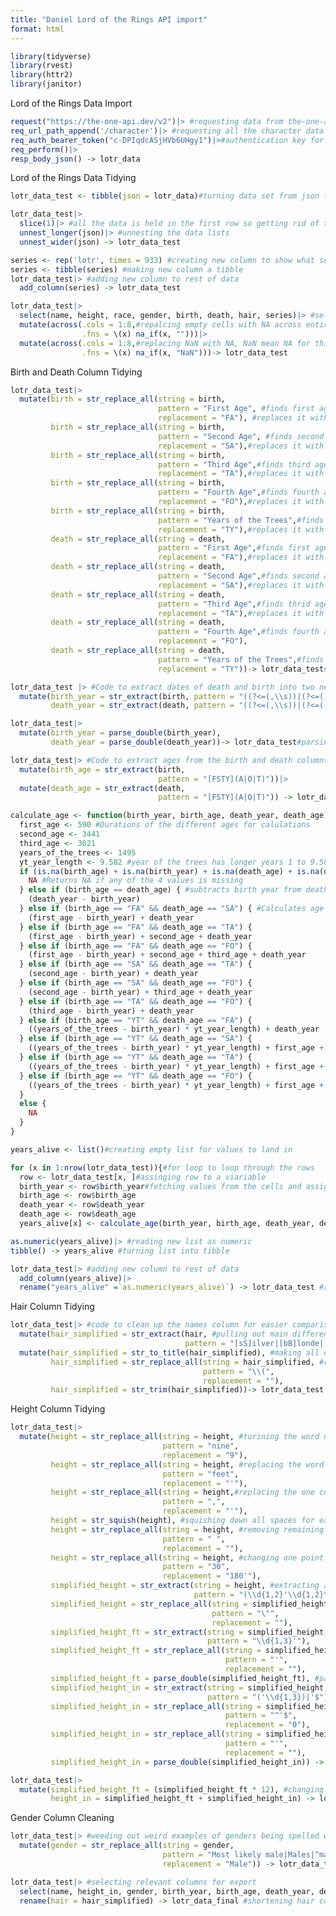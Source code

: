 ```yaml
---
title: "Daniel Lord of the Rings API import"
format: html
---
```


```r
library(tidyverse)
library(rvest)
library(httr2)
library(janitor)
```

Lord of the Rings Data Import

```r
request("https://the-one-api.dev/v2")|> #requesting data from the-one-api
req_url_path_append('/character')|> #requesting all the character data from the api
req_auth_bearer_token("c-DPIqdcASjHVb6UHgy1")|>#authentication key for the api
req_perform()|>
resp_body_json() -> lotr_data
```


Lord of the Rings Data Tidying

```r
lotr_data_test <- tibble(json = lotr_data)#turning data set from json to tibble for easier unnesting
```

```r
lotr_data_test|>
  slice(1)|> #all the data is held in the first row so getting rid of the rest
  unnest_longer(json)|> #unnesting the data lists
  unnest_wider(json) -> lotr_data_test
```

```r
series <- rep('lotr', times = 933) #creating new column to show what series each row is from
series <- tibble(series) #making new column a tibble
lotr_data_test|> #adding new column to rest of data
  add_column(series) -> lotr_data_test
```

```r
lotr_data_test|>
  select(name, height, race, gender, birth, death, hair, series)|> #selecting relevant columns for visualizations
  mutate(across(.cols = 1:8,#repalcing empty cells with NA across entire tibble
                .fns = \(x) na_if(x, "")))|>
  mutate(across(.cols = 1:8,#replacing NaN with NA, NaN mean NA for this data
                .fns = \(x) na_if(x, "NaN")))-> lotr_data_test
```

Birth and Death Column Tidying

```r
lotr_data_test|>
  mutate(birth = str_replace_all(string = birth, 
                                 pattern = "First Age", #finds first age in birth column
                                 replacement = "FA"), #replaces it with FA
         birth = str_replace_all(string = birth,
                                 pattern = "Second Age", #finds second age in birth column
                                 replacement = "SA"),#replaces it with SA
         birth = str_replace_all(string = birth,
                                 pattern = "Third Age",#finds third age in birth column
                                 replacement = "TA"),#replaces it with TA
         birth = str_replace_all(string = birth,
                                 pattern = "Fourth Age",#finds fourth age in birth column
                                 replacement = "FO"),#replaces it with FO
         birth = str_replace_all(string = birth,
                                 pattern = "Years of the Trees",#finds years of the trees in birth column
                                 replacement = "TY"),#replaces it with TY
         death = str_replace_all(string = death,
                                 pattern = "First Age",#finds first age in death column
                                 replacement = "FA"),#replaces it with FA
         death = str_replace_all(string = death,
                                 pattern = "Second Age",#finds second age in death column
                                 replacement = "SA"),#replaces it with SA
         death = str_replace_all(string = death,
                                 pattern = "Third Age",#finds thrid age in death column
                                 replacement = "TA"),#replaces it with TA
         death = str_replace_all(string = death,
                                 pattern = "Fourth Age",#finds fourth age in death column
                                 replacement = "FO"),
         death = str_replace_all(string = death,
                                 pattern = "Years of the Trees",#finds years of the trees in death column
                                 replacement = "TY"))-> lotr_data_test#replaces it with TY 
```

```r
lotr_data_test |> #Code to extract dates of death and birth into two new columns
  mutate(birth_year = str_extract(birth, pattern = "((?<=(,\\s))|(?<=(,))|(?<=([A-Z]{2}\\s)))\\d+"), #extracts the string of numbers (that fall under a set of parameters) from the birth column into a new column 
         death_year = str_extract(death, pattern = "((?<=(,\\s))|(?<=(,))|(?<=([A-Z]{2}\\s)))\\d+")) -> lotr_data_test #extracts the string of numbers (that fall under a set of parameters) from the death column into a new column 
```

```r
lotr_data_test|>
  mutate(birth_year = parse_double(birth_year),
         death_year = parse_double(death_year))-> lotr_data_test#parsing new columns as numbers
```

```r
lotr_data_test|> #Code to extract ages from the birth and death columns into two new columns
  mutate(birth_age = str_extract(birth,
                                 pattern = "[FSTY](A|O|T)"))|>
  mutate(death_age = str_extract(death,
                                 pattern = "[FSTY](A|O|T)")) -> lotr_data_test
```

```r
calculate_age <- function(birth_year, birth_age, death_year, death_age) { #function that caluclates the years alive of a character
  first_age <- 590 #Durations of the different ages for calulations 
  second_age <- 3441
  third_age <- 3021
  years_of_the_trees <- 1495
  yt_year_length <- 9.582 #year of the trees has longer years 1 to 9.582 regular years
  if (is.na(birth_age) + is.na(birth_year) + is.na(death_age) + is.na(death_year) > 0){
    NA #Returns NA if any of the 4 values is missing
  } else if (birth_age == death_age) { #subtracts birth year from death year if ages are the same
    (death_year - birth_year)
  } else if (birth_age == "FA" && death_age == "SA") { #Calculates age for various different combinations of ages
    (first_age - birth_year) + death_year
  } else if (birth_age == "FA" && death_age == "TA") {
    (first_age - birth_year) + second_age + death_year
  } else if (birth_age == "FA" && death_age == "FO") {
    (first_age - birth_year) + second_age + third_age + death_year
  } else if (birth_age == "SA" && death_age == "TA") {
    (second_age - birth_year) + death_year
  } else if (birth_age == "SA" && death_age == "FO") {
    (second_age - birth_year) + third_age + death_year
  } else if (birth_age == "TA" && death_age == "FO") {
    (third_age - birth_year) + death_year
  } else if (birth_age == "YT" && death_age == "FA") {
    ((years_of_the_trees - birth_year) * yt_year_length) + death_year
  } else if (birth_age == "YT" && death_age == "SA") {
    ((years_of_the_trees - birth_year) * yt_year_length) + first_age + death_year
  } else if (birth_age == "YT" && death_age == "TA") {
    ((years_of_the_trees - birth_year) * yt_year_length) + first_age + second_age + death_year
  } else if (birth_age == "YT" && death_age == "FO") {
    ((years_of_the_trees - birth_year) * yt_year_length) + first_age + second_age + third_age + death_year
  }
  else {
    NA
  }
}
```

```r
years_alive <- list()#creating empty list for values to land in

for (x in 1:nrow(lotr_data_test)){#for loop to loop through the rows
  row <- lotr_data_test[x, ]#assinging row to a viariable
  birth_year <- row$birth_year#fetching values from the cells and assigning them to varriables
  birth_age <- row$birth_age
  death_year <- row$death_year
  death_age <- row$death_age
  years_alive[x] <- calculate_age(birth_year, birth_age, death_year, death_age)}#running values through function that caluclates years alive
```

```r
as.numeric(years_alive)|> #reading new list as numeric
tibble() -> years_alive #turning list into tibble
```

```r
lotr_data_test|> #adding new column to rest of data
  add_column(years_alive)|>
  rename("years_alive" =`as.numeric(years_alive)`) -> lotr_data_test #renaming new column
```

Hair Column Tidying

```r
lotr_data_test|> #code to clean up the names column for easier comparison later
  mutate(hair_simplified = str_extract(hair, #pulling out main different colors of hair
                                       pattern = "[sS]ilver|[bB]londe|[wW]hite|[bB]lack|[bB]rown|[gG]r[ae]y|[gG]olden|[rR]ed|[gG]inger|[yY]ellow|[fF]air|[sS]tar|[rR]aven|[aA]uburn|[sS]andy|[lL]eaf|[dD]ark$|^[dD]ark\\s\\("))|>
  mutate(hair_simplified = str_to_title(hair_simplified), #making all colors upper case
         hair_simplified = str_replace_all(string = hair_simplified, #removing ()s from the cells
                                           pattern = "\\(",
                                           replacement = ""),
         hair_simplified = str_trim(hair_simplified))-> lotr_data_test #removing extra white space
```

Height Column Tidying

```r
lotr_data_test|>
  mutate(height = str_replace_all(string = height, #turining the word nine to number 9
                                  pattern = "nine",
                                  replacement = "9"),
         height = str_replace_all(string = height, #replacing the word feet with '
                                  pattern = "feet",
                                  replacement = "'"),
         height = str_replace_all(string = height,#replacing the one comma with '
                                  pattern = ",",
                                  replacement = "'"),
         height = str_squish(height), #squishing down all spaces for easier extraction later
         height = str_replace_all(string = height, #removing remaining spaces for easier extraction
                                  pattern = " ",
                                  replacement = ""),
         height = str_replace_all(string = height, #changing one point which has just 30 (only instance of 30) with no signifier of unit, looked up and found it was 30 fathoms, changing to standard units
                                  pattern = "30", 
                                  replacement = "180'"),
         simplified_height = str_extract(string = height, #extracting all numbers using feet'inches"
                                         pattern = "(\\d{1,2}'\\d{1,2}\")|(\\d{1,2}'\\d{1,2})|(\\d{1,3}')"),
         simplified_height = str_replace_all(string = simplified_height, #removing all " to make all cells uniform
                                             pattern = "\"",
                                             replacement = ""),
         simplified_height_ft = str_extract(string = simplified_height, #making a new column that only holds the ft values
                                            pattern = "\\d{1,3}'"),
         simplified_height_ft = str_replace_all(string = simplified_height_ft, #removing excess '
                                                pattern = "'",
                                                replacement = ""),
         simplified_height_ft = parse_double(simplified_height_ft), #parsing new column as a number
         simplified_height_in = str_extract(string = simplified_height, #making a new column that only holds in values
                                            pattern = "('\\d{1,3})|'$"),
         simplified_height_in = str_replace_all(string = simplified_height_in,#making cells that only contain a ' = 0
                                                pattern = "^'$",
                                                replacement = "0"),
         simplified_height_in = str_replace_all(string = simplified_height_in, #removing excess '
                                                pattern = "'",
                                                replacement = ""),
         simplified_height_in = parse_double(simplified_height_in)) -> lotr_data_test #parsing new column as a number
```

```r
lotr_data_test|>
  mutate(simplified_height_ft = (simplified_height_ft * 12), #changing ft to inches
         height_in = simplified_height_ft + simplified_height_in) -> lotr_data_test #adding to find total height in inches
```

Gender Column Cleaning 

```r
lotr_data_test|> #weeding out weird examples of genders being spelled weird or random added letters
  mutate(gender = str_replace_all(string = gender,
                                  pattern = "Most likely male|Males|^male",
                                  replacement = "Male")) -> lotr_data_test
```


```r
lotr_data_test|> #selecting relevant columns for export
  select(name, height_in, gender, birth_year, birth_age, death_year, death_age, years_alive, hair_simplified, series)|> 
  rename(hair = hair_simplified) -> lotr_data_final #shortening hair column name
```





























